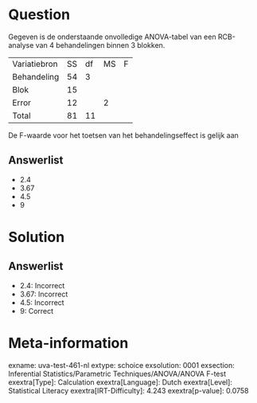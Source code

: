 Question
========

Gegeven is de onderstaande onvolledige ANOVA-tabel van een RCB-analyse
van 4 behandelingen binnen 3 blokken.

  -------------- ---- ---- ---- ---
  Variatiebron   SS   df   MS   F
  Behandeling    54   3          
  Blok           15              
  Error          12        2     
  Total          81   11         
  -------------- ---- ---- ---- ---

De F-waarde voor het toetsen van het behandelingseffect is gelijk aan

Answerlist
----------

* 2.4
* 3.67
* 4.5
* 9

Solution
========

Answerlist
----------

* 2.4: Incorrect
* 3.67: Incorrect
* 4.5: Incorrect
* 9: Correct

Meta-information
================
exname: uva-test-461-nl
extype: schoice
exsolution: 0001
exsection: Inferential Statistics/Parametric Techniques/ANOVA/ANOVA F-test
exextra[Type]: Calculation
exextra[Language]: Dutch
exextra[Level]: Statistical Literacy
exextra[IRT-Difficulty]: 4.243
exextra[p-value]: 0.0758
